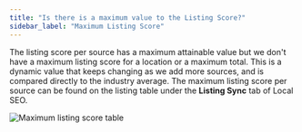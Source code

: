```yaml
---
title: "Is there is a maximum value to the Listing Score?"
sidebar_label: "Maximum Listing Score"
---
```


The listing score per source has a maximum attainable value but we don't have a maximum listing score for a location or a maximum total. This is a dynamic value that keeps changing as we add more sources, and is compared directly to the industry average. The maximum listing score per source can be found on the listing table under the **Listing Sync** tab of Local SEO.

<div style={{textAlign: 'center'}}>
  <img src="./img/listing-score-maximum.png" alt="Maximum listing score table" />
</div>
